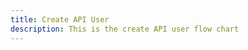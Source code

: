 ```yaml
---
title: Create API User
description: This is the create API user flow chart
---
```



<LightImage
  src="/img/flow-charts/3-create-admin-user-transparent-light.png"
  alt="Create API User Flow Chart"
/>

<DarkImage
  src="/img/flow-charts/3-create-admin-user-transparent.png"
  alt="Create API User Flow Chart"
/>
